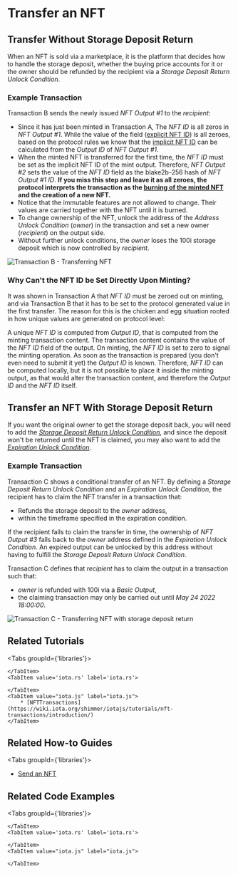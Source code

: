 # Transfer an NFT

## Transfer Without Storage Deposit Return

When an NFT is sold via a marketplace, it is the platform that decides how to handle the storage deposit, whether the buying
price accounts for it or the owner should be refunded by the recipient via a _Storage Deposit Return Unlock Condition_.

### Example Transaction

Transaction B sends the newly issued _NFT Output #1_ to the _recipient_:
- Since it has just been minted in Transaction A, The _NFT ID_ is all zeros in _NFT Output #1_. While the value of the
field ([explicit NFT ID](https://github.com/lzpap/tips/blob/master/tips/TIP-0018/tip-0018.md#additional-transaction-semantic-validation-rules-3))
is all zeroes, based on the protocol rules we know that the [implicit NFT ID](https://github.com/lzpap/tips/blob/master/tips/TIP-0018/tip-0018.md#additional-transaction-semantic-validation-rules-3)
can be calculated from the _Output ID_ of _NFT Output #1_.
- When the minted NFT is transferred for the first time, the _NFT ID_ must be set as the implicit NFT ID of the mint
output. Therefore, _NFT Output #2_ sets the value of the _NFT ID_ field as the blake2b-256 hash of _NFT Output #1 ID_.
**If you miss this step and leave it as all zeroes, the protocol interprets the transaction as the
[burning of the minted NFT](burn.mdx) and the creation of a new NFT.**
- Notice that the immutable features are not allowed to change. Their values are carried together with the NFT until
it is burned.
- To change ownership of the NFT, unlock the address of the _Address Unlock Condition_ (_owner_) in the transaction and
set a new owner (_recipient_) on the output side.
- Without further unlock conditions, the _owner_ loses the 100i storage deposit which is now controlled by _recipient_.


![Transaction B - Transferring NFT](/img/stardust_explanations/stardust_ledger_anatomy/nft_transaction/tx_B.svg)

### Why Can't the NFT ID be Set Directly Upon Minting?

It was shown in Transaction A that _NFT ID_ must be zeroed out on minting, and via Transaction B that it has to be set to
the protocol generated value in the first transfer. The reason for this is the chicken and egg situation rooted in how
unique values are generated on protocol level:

A unique _NFT ID_ is computed from _Output ID_, that is computed from the minting transaction content. The transaction
content contains the value of the _NFT ID_ field of the output. On minting, the _NFT ID_ is set to zero to signal the
minting operation. As soon as the transaction is prepared (you don't even need to submit it yet) the _Output ID_ is
known. Therefore, _NFT ID_ can be computed locally, but it is not possible to place it inside the minting output, as
that would alter the transaction content, and therefore the _Output ID_ and the _NFT ID_ itself.

## Transfer an NFT With Storage Deposit Return

If you want the original owner to get the storage deposit back, you will need to add the
[_Storage Deposit Return Unlock Condition_](../output-unlock-conditions/storage-deposit-return.mdx), and since the deposit
won't be returned until the NFT is claimed, you may also want to add the
[_Expiration Unlock Condition_](../output-unlock-conditions/expiration.mdx).


### Example Transaction

Transaction C shows a conditional transfer of an NFT. By defining a _Storage Deposit Return Unlock Condition_ and an
_Expiration Unlock Condition_, the recipient has to claim the NFT transfer in a transaction that:
 - Refunds the storage deposit to the _owner_ address,
 - within the timeframe specified in the expiration condition.

If the recipient fails to claim the transfer in time, the ownership of _NFT Output #3_ falls back to the _owner_
address defined in the _Expiration Unlock Condition_. An expired output can be unlocked by this address without having
to fulfill the _Storage Deposit Return Unlock Condition_.

Transaction C defines that _recipient_ has to claim the output in a transaction such that:
 - _owner_ is refunded with 100i via a _Basic Output_,
 - the claiming transaction may only be carried out until _May 24 2022 18:00:00_.

![Transaction C - Transferring NFT with storage deposit return](/img/stardust_explanations/stardust_ledger_anatomy/nft_transaction/tx_C.svg)

## Related Tutorials

<Tabs groupId={'libraries'}>
    <TabItem value="wallet.rs" label="wallet.rs" >

    </TabItem>
    <TabItem value='iota.rs' label='iota.rs'>

    </TabItem>
    <TabItem value="iota.js" label="iota.js">
        * [NFTTransactions](https://wiki.iota.org/shimmer/iotajs/tutorials/nft-transactions/introduction/)
    </TabItem>
</Tabs>

## Related How-to Guides

<Tabs groupId={'libraries'}>
    <TabItem value="wallet.rs" label="wallet.rs" >
* [Send an NFT](https://wiki.iota.org/shimmer/wallet.rs/how_tos/NFT/send_nft/)
    </TabItem>
    <TabItem value='iota.rs' label='iota.rs'>

    </TabItem>
    <TabItem value="iota.js" label="iota.js">
    </TabItem>
</Tabs>


## Related Code Examples

<Tabs groupId={'libraries'}>
    <TabItem value="wallet.rs" label="wallet.rs" >

    </TabItem>
    <TabItem value='iota.rs' label='iota.rs'>

    </TabItem>
    <TabItem value="iota.js" label="iota.js">

    </TabItem>
</Tabs>
